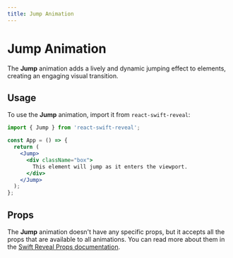 ```yaml
---
title: Jump Animation
---
```


# Jump Animation

The **Jump** animation adds a lively and dynamic jumping effect to elements, creating an engaging visual transition.

## Usage

To use the **Jump** animation, import it from `react-swift-reveal`:

```jsx filename="App.jsx" {3} copy
import { Jump } from 'react-swift-reveal';

const App = () => {
  return (
    <Jump>
      <div className="box">
        This element will jump as it enters the viewport.
      </div>
    </Jump>
  );
};
```

## Props

The **Jump** animation doesn't have any specific props, but it accepts all the props that are available to all animations. You can read more about them in the [Swift Reveal Props documentation](/animations/props/).
